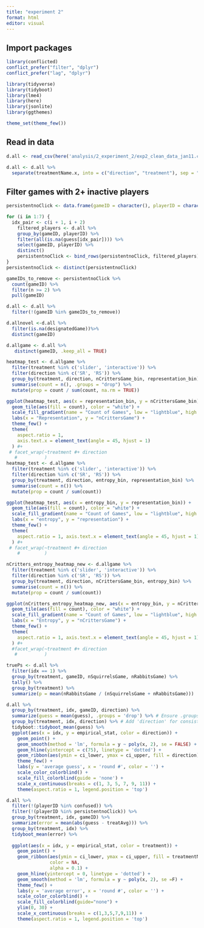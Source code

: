 ```yaml
---
title: "experiment 2"
format: html
editor: visual
---
```


## Import packages

```r
library(conflicted)  
conflict_prefer("filter", "dplyr")
conflict_prefer("lag", "dplyr")

library(tidyverse)
library(tidyboot)
library(lme4)
library(here)
library(jsonlite)
library(ggthemes)

theme_set(theme_few())
```

## Read in data

```r

d.all <- read_csv(here('analysis/2_experiment_2/exp2_clean_data_jan11.csv'))

d.all <- d.all %>%
  separate(treatmentName.x, into = c("direction", "treatment"), sep = "_")
```

## Filter games with 2+ inactive players

```r
persistentnoClick <- data.frame(gameID = character(), playerID = character(), stringsAsFactors = FALSE)

for (i in 1:7) {
  idx_pair <- c(i + 1, i + 2)
    filtered_players <- d.all %>%
    group_by(gameID, playerID) %>%
    filter(all(is.na(guess[idx_pair]))) %>%
    select(gameID, playerID) %>%
    distinct()
    persistentnoClick <- bind_rows(persistentnoClick, filtered_players)
}
persistentnoClick <- distinct(persistentnoClick)

gameIDs_to_remove <- persistentnoClick %>%
  count(gameID) %>%
  filter(n >= 2) %>%
  pull(gameID)

d.all <- d.all %>%
  filter(!(gameID %in% gameIDs_to_remove)) 

d.allnovel <-d.all %>%
  filter(is.na(designatedGame))%>%
  distinct(gameID)

d.allgame <- d.all %>%
   distinct(gameID, .keep_all = TRUE)
```

```r
heatmap_test <- d.allgame %>%
  filter(treatment %in% c('slider', 'interactive')) %>%
  filter(direction %in% c('SR', 'RS')) %>%
  group_by(treatment, direction, nCrittersGame_bin, representation_bin) %>%
  summarise(count = n(), .groups = "drop") %>%
  mutate(prop = count / sum(count, na.rm = TRUE))

ggplot(heatmap_test, aes(x = representation_bin, y = nCrittersGame_bin)) +
  geom_tile(aes(fill = count), color = "white") +
  scale_fill_gradient(name = "Count of Games", low = "lightblue", high = "darkblue") +
  labs(x = "Representation", y = "nCrittersGame") +
  theme_few() +
  theme(
    aspect.ratio = 1,
    axis.text.x = element_text(angle = 45, hjust = 1)
  ) #+
 # facet_wrap(~treatment #+ direction
   #          )
heatmap_test <- d.allgame %>%
  filter(treatment %in% c('slider', 'interactive')) %>%
  filter(direction %in% c('SR', 'RS')) %>%
  group_by(treatment, direction, entropy_bin, representation_bin) %>%
  summarise(count = n()) %>%
  mutate(prop = count / sum(count))

ggplot(heatmap_test, aes(x = entropy_bin, y = representation_bin)) +
  geom_tile(aes(fill = count), color = "white") +
  scale_fill_gradient(name = "Count of Games", low = "lightblue", high = "darkblue") +
  labs(x = "entropy", y = "representation") +
  theme_few() +
  theme(
    aspect.ratio = 1, axis.text.x = element_text(angle = 45, hjust = 1)
  ) #+
 # facet_wrap(~treatment #+ direction
    #         )

nCritters_entropy_heatmap_new <- d.allgame %>%
  filter(treatment %in% c('slider', 'interactive')) %>%
  filter(direction %in% c('SR', 'RS')) %>%
  group_by(treatment, direction, nCrittersGame_bin, entropy_bin) %>%
  summarise(count = n()) %>%
  mutate(prop = count / sum(count))

ggplot(nCritters_entropy_heatmap_new, aes(x = entropy_bin, y = nCrittersGame_bin)) +
  geom_tile(aes(fill = count), color = "white") +
  scale_fill_gradient(name = "Count of Games", low = "lightblue", high = "darkblue") +
  labs(x = "Entropy", y = "nCrittersGame") +
  theme_few() +
  theme(
    aspect.ratio = 1, axis.text.x = element_text(angle = 45, hjust = 1)
  ) #+
  #facet_wrap(~treatment #+ direction
   #          )

```

```r

truePs <- d.all %>% 
  filter(idx == 1) %>%
  group_by(treatment, gameID, nSquirrelsGame, nRabbitsGame) %>%
  tally() %>%
  group_by(treatment) %>%
  summarize(p = mean(nRabbitsGame / (nSquirrelsGame + nRabbitsGame)))

d.all %>%
  group_by(treatment, idx, gameID, direction) %>%
  summarize(guess = mean(guess), .groups = 'drop') %>% # Ensure .groups is specified
  group_by(treatment, idx, direction) %>% # Add 'direction' for consistent grouping
  tidyboot::tidyboot_mean(guess) %>%
  ggplot(aes(x = idx, y = empirical_stat, color = direction)) +
    geom_point() +
    geom_smooth(method = 'lm', formula = y ~ poly(x, 2), se = FALSE) +
    geom_hline(yintercept = c(75), linetype = 'dotted') +
    geom_ribbon(aes(ymin = ci_lower, ymax = ci_upper, fill = direction), color = NA, alpha = 0.1) +
    theme_few() +
    labs(y = 'average guess', x = 'round #', color = '') +
    scale_color_colorblind() +
    scale_fill_colorblind(guide = 'none') +
    scale_x_continuous(breaks = c(1, 3, 5, 7, 9, 11)) +
    theme(aspect.ratio = 1, legend.position = 'top')

```

```r
d.all %>%
  filter(!(playerID %in% confused)) %>%
  filter(!(playerID %in% persistentnoClick)) %>%
  group_by(treatment, idx, gameID) %>%
  summarize(error = mean(abs(guess - treatAvg))) %>%
  group_by(treatment, idx) %>%
  tidyboot_mean(error) %>%
  
  ggplot(aes(x = idx, y = empirical_stat, color = treatment)) +
    geom_point() +
    geom_ribbon(aes(ymin = ci_lower, ymax = ci_upper, fill = treatmentName), 
                color = NA, 
                alpha = 0.1) +
    geom_hline(yintercept = 0, linetype = 'dotted') +
    geom_smooth(method = 'lm', formula = y ~ poly(x, 2), se =F) +
    theme_few() +
    labs(y = 'average error', x = 'round #', color = '') +
    scale_color_colorblind() +
    scale_fill_colorblind(guide="none") +
    ylim(0, 30) +
    scale_x_continuous(breaks = c(1,3,5,7,9,11)) +
    theme(aspect.ratio = 1, legend.position = 'top')
```

